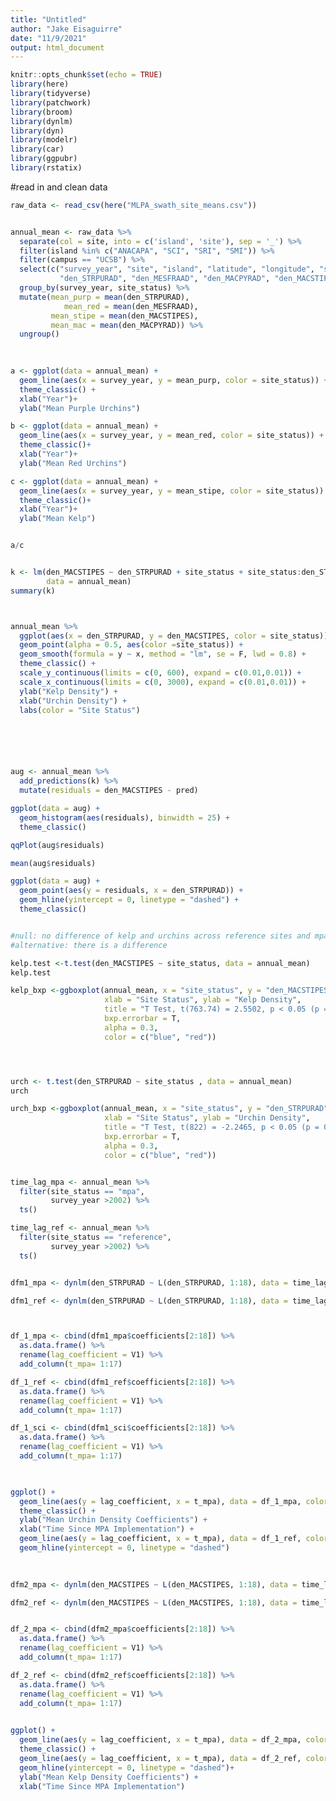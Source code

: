 ```yaml
---
title: "Untitled"
author: "Jake Eisaguirre"
date: "11/9/2021"
output: html_document
---
```


```r
knitr::opts_chunk$set(echo = TRUE)
library(here)
library(tidyverse)
library(patchwork)
library(broom)
library(dynlm)
library(dyn)
library(modelr)
library(car)
library(ggpubr)
library(rstatix)
```

#read in and clean data
```r

raw_data <- read_csv(here("MLPA_swath_site_means.csv"))


annual_mean <- raw_data %>% 
  separate(col = site, into = c('island', 'site'), sep = '_') %>% 
  filter(island %in% c("ANACAPA", "SCI", "SRI", "SMI")) %>% 
  filter(campus == "UCSB") %>% 
  select(c("survey_year", "site", "island", "latitude", "longitude", "site_status", 
           "den_STRPURAD", "den_MESFRAAD", "den_MACPYRAD", "den_MACSTIPES")) %>% 
  group_by(survey_year, site_status) %>% 
  mutate(mean_purp = mean(den_STRPURAD),
            mean_red = mean(den_MESFRAAD),
         mean_stipe = mean(den_MACSTIPES),
         mean_mac = mean(den_MACPYRAD)) %>% 
  ungroup()
  
  

```

```r

a <- ggplot(data = annual_mean) +
  geom_line(aes(x = survey_year, y = mean_purp, color = site_status)) +
  theme_classic() +
  xlab("Year")+
  ylab("Mean Purple Urchins")

b <- ggplot(data = annual_mean) +
  geom_line(aes(x = survey_year, y = mean_red, color = site_status)) +
  theme_classic()+
  xlab("Year")+
  ylab("Mean Red Urchins")

c <- ggplot(data = annual_mean) +
  geom_line(aes(x = survey_year, y = mean_stipe, color = site_status)) +
  theme_classic()+
  xlab("Year")+
  ylab("Mean Kelp")


a/c



```

```r


k <- lm(den_MACSTIPES ~ den_STRPURAD + site_status + site_status:den_STRPURAD, 
        data = annual_mean)
summary(k)



annual_mean %>% 
  ggplot(aes(x = den_STRPURAD, y = den_MACSTIPES, color = site_status)) +
  geom_point(alpha = 0.5, aes(color =site_status)) +
  geom_smooth(formula = y ~ x, method = "lm", se = F, lwd = 0.8) +
  theme_classic() +
  scale_y_continuous(limits = c(0, 600), expand = c(0.01,0.01)) +
  scale_x_continuous(limits = c(0, 3000), expand = c(0.01,0.01)) +
  ylab("Kelp Density") +
  xlab("Urchin Density") +
  labs(color = "Site Status")







```
```r
aug <- annual_mean %>% 
  add_predictions(k) %>% 
  mutate(residuals = den_MACSTIPES - pred)

ggplot(data = aug) +
  geom_histogram(aes(residuals), binwidth = 25) +
  theme_classic()

qqPlot(aug$residuals) 

mean(aug$residuals)

ggplot(data = aug) +
  geom_point(aes(y = residuals, x = den_STRPURAD)) +
  geom_hline(yintercept = 0, linetype = "dashed") +
  theme_classic()



```

```r
#null: no difference of kelp and urchins across reference sites and mpas
#alternative: there is a difference

kelp.test <-t.test(den_MACSTIPES ~ site_status, data = annual_mean)
kelp.test

kelp_bxp <-ggboxplot(annual_mean, x = "site_status", y = "den_MACSTIPES",
                     xlab = "Site Status", ylab = "Kelp Density", 
                     title = "T Test, t(763.74) = 2.5502, p < 0.05 (p = 0.011), n = 864",
                     bxp.errorbar = T,
                     alpha = 0.3, 
                     color = c("blue", "red"))




urch <- t.test(den_STRPURAD ~ site_status , data = annual_mean)
urch

urch_bxp <-ggboxplot(annual_mean, x = "site_status", y = "den_STRPURAD",
                     xlab = "Site Status", ylab = "Urchin Density", 
                     title = "T Test, t(822) = -2.2465, p < 0.05 (p = 0.0249), n = 864",
                     bxp.errorbar = T,
                     alpha = 0.3, 
                     color = c("blue", "red"))



```
```r


time_lag_mpa <- annual_mean %>% 
  filter(site_status == "mpa",
         survey_year >2002) %>% 
  ts()

time_lag_ref <- annual_mean %>% 
  filter(site_status == "reference",
         survey_year >2002) %>% 
  ts()


dfm1_mpa <- dynlm(den_STRPURAD ~ L(den_STRPURAD, 1:18), data = time_lag_mpa)

dfm1_ref <- dynlm(den_STRPURAD ~ L(den_STRPURAD, 1:18), data = time_lag_ref)



df_1_mpa <- cbind(dfm1_mpa$coefficients[2:18]) %>% 
  as.data.frame() %>% 
  rename(lag_coefficient = V1) %>% 
  add_column(t_mpa= 1:17)

df_1_ref <- cbind(dfm1_ref$coefficients[2:18]) %>% 
  as.data.frame() %>% 
  rename(lag_coefficient = V1) %>% 
  add_column(t_mpa= 1:17)

df_1_sci <- cbind(dfm1_sci$coefficients[2:18]) %>% 
  as.data.frame() %>% 
  rename(lag_coefficient = V1) %>% 
  add_column(t_mpa= 1:17)
  


ggplot() +
  geom_line(aes(y = lag_coefficient, x = t_mpa), data = df_1_mpa, color = "red") +
  theme_classic() +
  ylab("Mean Urchin Density Coefficients") +
  xlab("Time Since MPA Implementation") +
  geom_line(aes(y = lag_coefficient, x = t_mpa), data = df_1_ref, color = "blue" ) +
  geom_hline(yintercept = 0, linetype = "dashed")
  
  

```

```r
dfm2_mpa <- dynlm(den_MACSTIPES ~ L(den_MACSTIPES, 1:18), data = time_lag_mpa)

dfm2_ref <- dynlm(den_MACSTIPES ~ L(den_MACSTIPES, 1:18), data = time_lag_ref)


df_2_mpa <- cbind(dfm2_mpa$coefficients[2:18]) %>% 
  as.data.frame() %>% 
  rename(lag_coefficient = V1) %>% 
  add_column(t_mpa= 1:17)

df_2_ref <- cbind(dfm2_ref$coefficients[2:18]) %>% 
  as.data.frame() %>% 
  rename(lag_coefficient = V1) %>% 
  add_column(t_mpa= 1:17)
  

ggplot() +
  geom_line(aes(y = lag_coefficient, x = t_mpa), data = df_2_mpa, color = "red") +
  theme_classic() +
  geom_line(aes(y = lag_coefficient, x = t_mpa), data = df_2_ref, color = "blue") +
  geom_hline(yintercept = 0, linetype = "dashed")+
  ylab("Mean Kelp Density Coefficients") +
  xlab("Time Since MPA Implementation")



```

